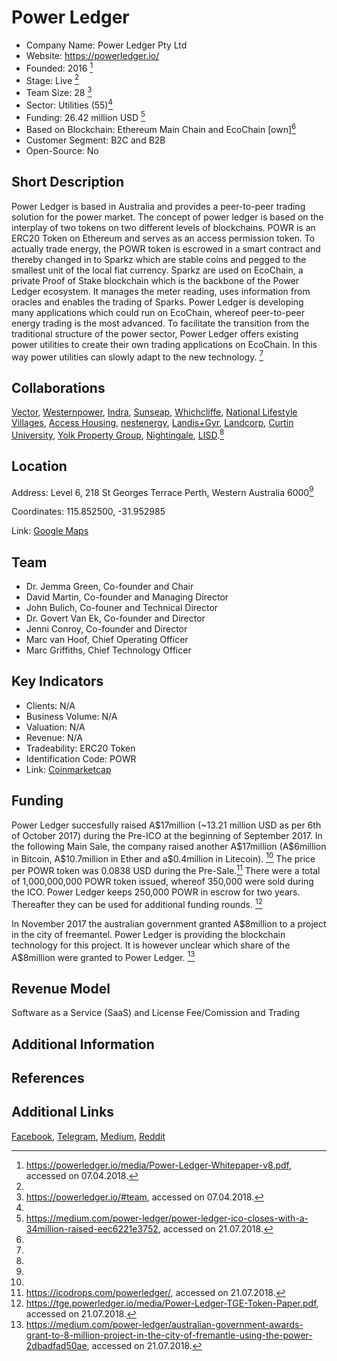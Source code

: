 = Power Ledger =

*Company Name: Power Ledger Pty Ltd
*Website: https://powerledger.io/
*Founded: 2016 <ref name="Whitepaper">https://powerledger.io/media/Power-Ledger-Whitepaper-v8.pdf, accessed on 07.04.2018.</ref>
*Stage: Live <ref name="Whitepaper"/>
*Team Size: 28 <ref name="Website">https://powerledger.io/#team, accessed on 07.04.2018.</ref>
*Sector: Utilities (55)<ref name="Website"/>
*Funding: 26.42 million USD <ref name="Medium1">https://medium.com/power-ledger/power-ledger-ico-closes-with-a-34million-raised-eec6221e3752, accessed on 21.07.2018.</ref>
*Based on Blockchain: Ethereum Main Chain and EcoChain [own]<ref name="Whitepaper"/>
*Customer Segment: B2C and B2B
*Open-Source: No

==Short Description==
Power Ledger is based in Australia and provides a peer-to-peer trading solution for 
the power market. The concept of power ledger is based on the interplay of two tokens 
on two different levels of blockchains. POWR is an ERC20 Token on Ethereum and serves 
as an access permission token. To actually trade energy, the POWR token is escrowed in 
a smart contract and thereby changed in to Sparkz which are stable coins and pegged to the 
smallest unit of the local fiat currency. Sparkz are used on EcoChain, a private Proof 
of Stake blockchain which is the backbone of the Power Ledger ecosystem. It manages the 
meter reading, uses information from oracles and enables the trading of Sparks. Power 
Ledger is developing many applications which could run on EcoChain, whereof peer-to-peer 
energy trading is the most advanced. To facilitate the transition from the traditional 
structure of the power sector, Power Ledger offers existing power utilities to create 
their own trading applications on EcoChain. In this way power utilities can slowly 
adapt to the new technology. 
<ref name="Whitepaper"/>

==Collaborations==
[http://www.vectorenergy.com.au/ Vector], [https://westernpower.com.au/ Westernpower], [https://www.indracompany.com/en/pais/australia Indra], [http://www.sunseap.com/ Sunseap], [https://www.ecovillage.net.au/ Whichcliffe], [https://www.nlv.com.au/ National Lifestyle Villages], [https://www.accesshousing.org.au/ Access Housing], [http://nestenergy.com.au/index.html nestenergy], [https://www.landisgyr.com/ Landis+Gyr], [https://www.landcorp.com.au/Residential/White-Gum-Valley/ Landcorp],  [http://www.curtin.edu.au/ Curtin University], [http://www.yolkpropertygroup.com.au/ Yolk Property Group], [http://nightingalehousing.org/ Nightingale], [http://www.eurisd.org/ LISD].<ref name="Website"/>

==Location==

Address: Level 6, 218 St Georges Terrace Perth, Western Australia 6000<ref name="Website"/>

Coordinates: 115.852500, -31.952985

Link: [https://www.google.com/maps/place/Power+Ledger/@-31.9530099,115.8519621,19z/data=!3m1!4b1!4m5!3m4!1s0x2a32bad4b5dcf0f5:0x3b62ca6bb70b336a!8m2!3d-31.953011!4d115.8525093 Google Maps]


==Team==
*Dr. Jemma Green, Co-founder and Chair
*David Martin, Co-founder and Managing Director
*John Bulich, Co-founer and Technical Director
*Dr. Govert Van Ek, Co-founder and Director
*Jenni Conroy, Co-founder and Director
*Marc van Hoof, Chief Operating Officer
*Marc Griffiths, Chief Technology Officer


==Key Indicators==

*Clients: N/A
*Business Volume: N/A
*Valuation: N/A
*Revenue: N/A
*Tradeability: ERC20 Token
*Identification Code: POWR
*Link: [https://coinmarketcap.com/currencies/power-ledger/ Coinmarketcap]


==Funding==
Power Ledger succesfully raised A$17million (~13.21 million USD as per 6th of October 2017) during the Pre-ICO at the beginning of September 2017. 
In the following Main Sale, the company raised another A$17million 
(A$6million in Bitcoin, A$10.7million in Ether and a$0.4million in Litecoin). <ref name="Medium1"/> 
The price per POWR token was 0.0838 USD during the Pre-Sale.<ref name="ICOdrop">https://icodrops.com/powerledger/, accessed on 21.07.2018.</ref> 
There were a total of 1,000,000,000 POWR token issued, whereof 350,000 were sold during the ICO. Power Ledger keeps 250,000 POWR in escrow for two years. Thereafter they can be used for additional funding rounds.
<ref name="ICO">https://tge.powerledger.io/media/Power-Ledger-TGE-Token-Paper.pdf, accessed on 21.07.2018.</ref>

In November 2017 the australian government granted A$8million to a project in the city of freemantel. Power Ledger is providing 
the blockchain technology for this project. It is however unclear which share of the A$8million were granted to Power Ledger. 
<ref>https://medium.com/power-ledger/australian-government-awards-grant-to-8-million-project-in-the-city-of-fremantle-using-the-power-2dbadfad50ae, accessed on 21.07.2018.</ref>

==Revenue Model==
Software as a Service (SaaS) and License Fee/Comission and Trading

==Additional Information==

==References==
<references/>

==Additional Links==
[https://www.facebook.com/powerledger Facebook], [https://t.me/joinchat/Gop-90DIMiPF7N_EtvFzjA Telegram], [https://medium.com/power-ledger Medium], [https://www.reddit.com/r/PowerLedger/ Reddit]
